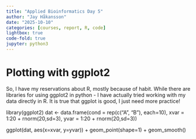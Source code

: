 ```yaml
---
title: "Applied Bioinformatics Day 5"
author: "Jay Håkansson"
date: "2025-10-10"
categories: [courses, report, R, code]
lightbox: true
code-fold: true
jupyter: python3
---
```


# Plotting with ggplot2

So, I have my reservations about R, mostly because of habit. While there are libraries for using ggplot2 in python - I have actually tried working with my data directly in R. It is true that ggplot is good, I just need more practice!

library(ggplot2)
dat <- data.frame(cond = rep(c("A", "B"), each=10),
                  xvar = 1:20 + rnorm(20,sd=3),
                  yvar = 1:20 + rnorm(20,sd=3))

ggplot(dat, aes(x=xvar, y=yvar)) +
  geom_point(shape=1) + 
  geom_smooth() 

